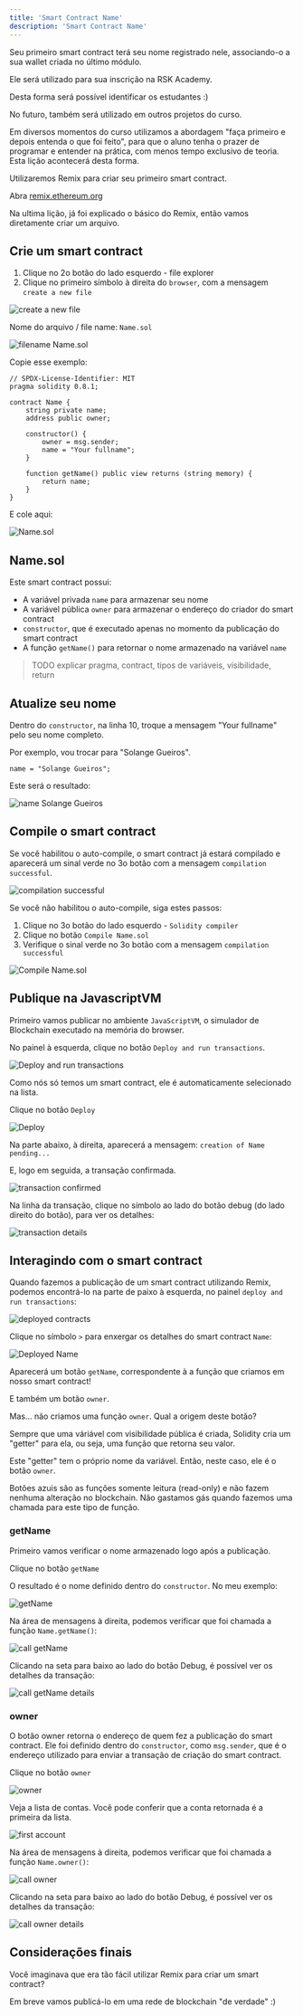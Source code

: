 ---
title: 'Smart Contract Name'
description: 'Smart Contract Name'
---

Seu primeiro smart contract terá seu nome registrado nele,
associando-o a sua wallet criada no último módulo.

Ele será utilizado para sua inscrição na RSK Academy.

Desta forma será possível identificar os estudantes :)

No futuro, também será utilizado em outros projetos do curso.

Em diversos momentos do curso utilizamos a abordagem "faça primeiro e depois entenda o que foi feito",
para que o aluno tenha o prazer de programar e entender na prática, com menos tempo exclusivo de teoria.
Esta lição acontecerá desta forma.

Utilizaremos Remix para criar seu primeiro smart contract.

Abra [remix.ethereum.org](http://remix.ethereum.org/)

Na ultima lição, já foi explicado o básico do Remix, então vamos diretamente criar um arquivo.

## Crie um smart contract

1. Clique no 2o botão do lado esquerdo - file explorer
2. Clique no primeiro símbolo à direita do `browser`, com a mensagem `create a new file`

![create a new file](/img/courses/dev/02/smart-contract-name/image-01.png)

Nome do arquivo / file name: `Name.sol`

![filename Name.sol](/img/courses/dev/02/smart-contract-name/image-02.png)

Copie esse exemplo:

```solidity
// SPDX-License-Identifier: MIT
pragma solidity 0.8.1;

contract Name {
    string private name;
    address public owner;

    constructor() {
        owner = msg.sender;
        name = "Your fullname";
    }

    function getName() public view returns (string memory) {
        return name;
    }
}
```

E cole aqui:

![Name.sol](/img/courses/dev/02/smart-contract-name/image-03.png)

## Name.sol

Este smart contract possui:

- A variável privada `name` para armazenar seu nome
- A variável pública `owner` para armazenar o endereço do criador do smart contract
- `constructor`, que é executado apenas no momento da publicação do smart contract
- A função `getName()` para retornar o nome armazenado na variável `name`

> TODO
> explicar pragma, contract, tipos de variáveis, visibilidade, return

## Atualize seu nome

Dentro do `constructor`, na linha 10, troque a mensagem "Your fullname" pelo seu nome completo.

Por exemplo, vou trocar para "Solange Gueiros".

```solidity
name = "Solange Gueiros";
```

Este será o resultado:

![name Solange Gueiros](/img/courses/dev/02/smart-contract-name/image-04.png)

## Compile o smart contract

Se você habilitou o auto-compile,
o smart contract já estará compilado e
aparecerá um sinal verde no 3o botão com a mensagem `compilation successful`.

![compilation successful](/img/courses/dev/02/smart-contract-name/image-06.png)

Se você não habilitou o auto-compile, siga estes passos:

1. Clique no 3o botão do lado esquerdo - `Solidity compiler`
2. Clique no botão `Compile Name.sol`
3. Verifique o sinal verde no 3o botão com a mensagem `compilation successful`

![Compile Name.sol](/img/courses/dev/02/smart-contract-name/image-07.png)

## Publique na JavascriptVM

Primeiro vamos publicar no ambiente `JavaScriptVM`,
o simulador de Blockchain executado na memória do browser.

No painel à esquerda, clique no botão `Deploy and run transactions`.

![Deploy and run transactions](/img/courses/dev/02/smart-contract-name/image-08.png)

Como nós só temos um smart contract, ele é automaticamente selecionado na lista.

Clique no botão `Deploy`

![Deploy](/img/courses/dev/02/smart-contract-name/image-09.png)

Na parte abaixo, à direita, aparecerá a mensagem: `creation of Name pending...`

E, logo em seguida, a transação confirmada.

![transaction confirmed](/img/courses/dev/02/smart-contract-name/image-10.png)

Na linha da transação, clique no símbolo ao lado do botão debug (do lado direito do botão), para ver os detalhes:

![transaction details](/img/courses/dev/02/smart-contract-name/image-11.png)

## Interagindo com o smart contract

Quando fazemos a publicação de um smart contract utilizando Remix,
podemos encontrá-lo na parte de paixo à esquerda, no painel `deploy and run transactions`:

![deployed contracts](/img/courses/dev/02/smart-contract-name/image-12.png)

Clique no símbolo `>` para enxergar os detalhes do smart contract `Name`:

![Deployed Name](/img/courses/dev/02/smart-contract-name/image-13.png)

Aparecerá um botão `getName`, correspondente à a função que criamos em nosso smart contract!

E também um botão `owner`.

Mas... não criamos uma função `owner`.
Qual a origem deste botão?

Sempre que uma váriável com visibilidade pública é criada,
Solidity cria um "getter" para ela,
ou seja, uma função que retorna seu valor.

Este "getter" tem o próprio nome da variável.
Então, neste caso, ele é o botão `owner`.

Botões azuis são as funções somente leitura (read-only) e não fazem nenhuma alteração no blockchain.
Não gastamos gás quando fazemos uma chamada para este tipo de função.

### getName

Primeiro vamos verificar o nome armazenado logo após a publicação.

Clique no botão `getName`

O resultado é o nome definido dentro do `constructor`.
No meu exemplo:

![getName](/img/courses/dev/02/smart-contract-name/image-14.png)

Na área de mensagens à direita, podemos verificar que foi chamada a função `Name.getName()`:

![call getName](/img/courses/dev/02/smart-contract-name/image-15.png)

Clicando na seta para baixo ao lado do botão Debug, é possível ver os detalhes da transação:

![call getName details](/img/courses/dev/02/smart-contract-name/image-16.png)

### owner

O botão owner retorna o endereço de quem fez a publicação do smart contract.
Ele foi definido dentro do `constructor`, como `msg.sender`,
que é o endereço utilizado para enviar a transação de criação do smart contract.

Clique no botão `owner`

![owner](/img/courses/dev/02/smart-contract-name/image-17.png)

Veja a lista de contas.
Você pode conferir que a conta retornada é a primeira da lista.

![first account](/img/courses/dev/02/smart-contract-name/image-20.png)

Na área de mensagens à direita, podemos verificar que foi chamada a função `Name.owner()`:

![call owner](/img/courses/dev/02/smart-contract-name/image-18.png)

Clicando na seta para baixo ao lado do botão Debug, é possível ver os detalhes da transação:

![call owner details](/img/courses/dev/02/smart-contract-name/image-19.png)

## Considerações finais

Você imaginava que era tão fácil utilizar Remix para criar um smart contract?

Em breve vamos publicá-lo em uma rede de blockchain "de verdade"
:)
